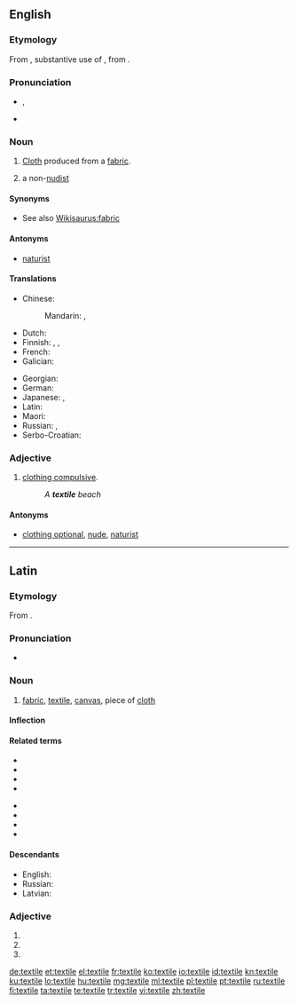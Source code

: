 ==English==

{{wikipedia|dab=textile (disambiguation)|textile}}

===Etymology===
From {{etyl|la|en}} {{term|textile|lang=la}}, substantive use of {{term|textilis||woven|lang=la}}, from {{term|texo|texō|weave|lang=la}}.

===Pronunciation===
* {{a|UK|US}} {{IPA|/ˈtɛks.taɪl/}}, {{X-SAMPA|/"tEks.taIl/}}
* {{audio|en-us-textile.ogg|Audio (US)}}

===Noun===
{{en-noun}}

# {{context|usually plural|lang=en}} [[cloth|Cloth]] produced from a [[fabric]].
# {{context|naturism|lang=en}} a non-[[nudist]]

====Synonyms====
* See also [[Wikisaurus:fabric]]

====Antonyms====
* {{sense|naturism}} [[naturist]]

====Translations====
{{trans-top|cloth produced from fabric}}
* Chinese:
*: Mandarin: {{t|cmn|紡織|sc=Hani}}, {{t|cmn|纺织|tr=fǎngzhī|sc=Hani}}
* Dutch: {{t+|nl|textiel|n}}
* Finnish: {{t+|fi|tekstiili}}, {{t+|fi|kude}}, {{t+|fi|kangas}}
* French: {{t+|fr|textile}}
* Galician: {{t|gl|téxtil|m}}
{{trans-mid}}
* Georgian: {{t|ka|ტექსტილი|sc=Geor}}
* German: {{t+|de|Textilie|f}}
* Japanese: {{t-|ja|織物|tr=おりもの, orimono|sc=Jpan}}, {{t-|ja|テクスタイル|tr=tekusutairu|sc=Jpan}}
* Latin: {{t-|la|textilus|m}}
* Maori: {{t|mi|pūeru}}
* Russian: {{t+|ru|текстиль|m|tr=tekstíl'|sc=Cyrl}}, {{t+|ru|ткань|f|tr=tkan'|sc=Cyrl}}
* Serbo-Croatian: {{t-|sh|tekstil|m}}
{{trans-bottom}}

===Adjective===
{{en-adj}}

# {{context|naturism|lang=en}} [[clothing compulsive]].
#: ''A '''textile''' beach''

====Antonyms====
* {{sense|naturism}} [[clothing optional]], [[nude]], [[naturist]]

----

==Latin==

===Etymology===
From {{term|textilis||woven|lang=la}}.

===Pronunciation===
* {{a|Classical}} {{IPA|/ˈteks.ti.le/|lang=la}}

===Noun===
{{la-noun|textile|textilis|textilis|n|third}}

# [[fabric]], [[#English|textile]], [[canvas]], piece of [[cloth]]

====Inflection====
{{la-decl-3rd-N|textile|textile|textil}}

====Related terms====
{{top2}}
* {{l|la|texo|texō}}
* {{l|la|textilis}}
* {{l|la|textor}}
* {{l|la|textorius|textōrius}}
{{mid2}}
* {{l|la|textrinus|textrīnus}}
* {{l|la|textrix|textrīx}}
* {{l|la|textum}}
* {{l|la|textus}}
{{bottom}}

====Descendants====
* English: {{l|en|textile}}
* Russian: {{l|ru|текстиль}}
* Latvian: {{l|lv|tekstils}}

===Adjective===
{{la-adj-form|textile}}

# {{inflection of|textilis||nom|n|s|lang=la}}
# {{inflection of|textilis||acc|n|s|lang=la}}
# {{inflection of|textilis||voc|n|s|lang=la}}

[[de:textile]]
[[et:textile]]
[[el:textile]]
[[fr:textile]]
[[ko:textile]]
[[io:textile]]
[[id:textile]]
[[kn:textile]]
[[ku:textile]]
[[lo:textile]]
[[hu:textile]]
[[mg:textile]]
[[ml:textile]]
[[pl:textile]]
[[pt:textile]]
[[ru:textile]]
[[fi:textile]]
[[ta:textile]]
[[te:textile]]
[[tr:textile]]
[[vi:textile]]
[[zh:textile]]